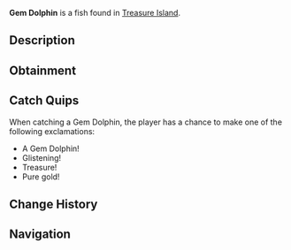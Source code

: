 {{FishInfobox
|image          = Gem Dolphin.png
|rarity         = Legendary
|sea            = Second Sea
|location       = [[Treasure Island]]
|sublocation    = 
|sources        = Fishing Rod
|radar_location = 
|prog_speed     = -40
|xp             = 8500
|weather        = 
|time           = 
|season         = 
|bait           = Crystal Bananas
|base_weight    = 28
|base_value     = 11000
|weight_range   = 20
|base_chance    = 16
|base_resil     = 18
}}
'''Gem Dolphin''' is a {{Rarity|Legendary}} fish found in [[Treasure Island]].

== Description ==
{{Description|A majestic creature, adorned with the ocean's dazzling jewels.|Bestiary Entry}}

== Obtainment ==
{{Description|Hidden where treasure resides.|Bestiary Hint}}
{{Fish Availability|
Treasure Island
|top_rods      = 
Frostfire Rod\32736.13\43802.11;
Steady Rod\31367.87\41763.98;
Free Spirit Rod\29801.13\78356.44;
Krampus's Rod\29153.49\40199.26;
Magma Rod\29101.83\40656.07;
Plastic Rod\28741.66\43072.98;
Astralhook Rod\25922.7\74985.4;
Great Rod of Oscar\27457.19\74307.74;
Carrot Rod\23131.74\71099.11;
Fang of the Eclipse\22002.66\70815.45;
Lucky Rod\12508.67\45872.3;
Fungal Rod\11383.58\45041.73;
Antler Rod\11211.1\44359.28;
Trident Rod\21868.67\64993.37;
Verdant Shear Rod\19965.65\69159.98;
Blazebringer Rod\19243.44\61274.05;
No-Life Rod\14610.19\43405.11;
Ethereal Prism Rod\13385.74\42289.03;
Seraphic Rod\13252.98\42889.13;
Rod Of The Exalted One\12432.54\39798.47;
Rod Of The Forgotten Fang\12422.79\40314.08;
Challenger's Rod\12321.71\40794.41;
Rod Of The Depths\12065.57\39486.84;
Depthseeker Rod\11723.44\39769.38;
Volcanic Rod\11685.68\39153.94;
Zeus Rod\11610.5\38902.06;
Avalanche Rod\11572.65\39307.39
|recommended   = Free Spirit Rod
}}

== Catch Quips ==
When catching a Gem Dolphin, the player has a chance to make one of the following exclamations:
* A Gem Dolphin!
* Glistening!
* Treasure!
* Pure gold!

== Change History ==
{{Change History|{{subst:Current Version}}}}

== Navigation ==
{{Fish Navbox|Treasure Island}}
